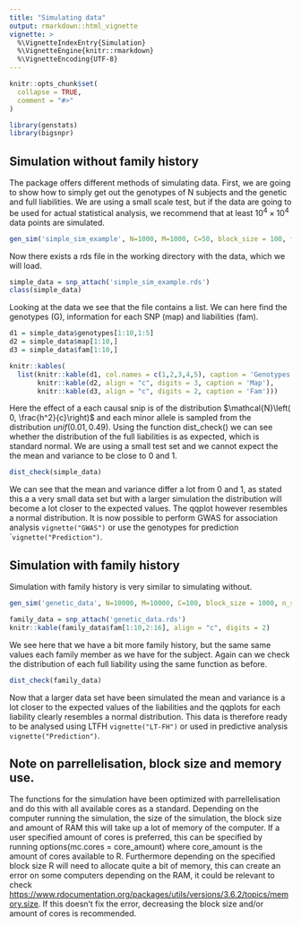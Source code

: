 ```yaml
---
title: "Simulating data"
output: rmarkdown::html_vignette
vignette: >
  %\VignetteIndexEntry{Simulation}
  %\VignetteEngine{knitr::rmarkdown}
  %\VignetteEncoding{UTF-8}
---
```


```r
knitr::opts_chunk$set(
  collapse = TRUE,
  comment = "#>"
)
```

```r
library(genstats)
library(bigsnpr)
```

## Simulation without family history

The package offers different methods of simulating data. First, we are going to show how to simply get out the genotypes of N subjects and the genetic and full liabilities. We are using a small scale test, but if the data are going to be used for actual statistical analysis, we recommend that at least $10^4\times10^4$ data points are simulated.

```r
gen_sim('simple_sim_example', N=1000, M=1000, C=50, block_size = 100, fam=FALSE)
```

Now there exists a rds file in the working directory with the data, which we will load.

```r
simple_data = snp_attach('simple_sim_example.rds')
class(simple_data)
```
Looking at the data we see that the file contains a list. We can here find the genotypes (G), information for each SNP (map) and liabilities (fam).

```r
d1 = simple_data$genotypes[1:10,1:5]
d2 = simple_data$map[1:10,]
d3 = simple_data$fam[1:10,]

knitr::kables(
  list(knitr::kable(d1, col.names = c(1,2,3,4,5), caption = 'Genotypes'), 
       knitr::kable(d2, align = "c", digits = 3, caption = 'Map'), 
       knitr::kable(d3, align = "c", digits = 2, caption = 'Fam')))
```

Here the effect of a each causal snip is of the distribution $\mathcal{N}\left( 0, \frac{h^2}{c}\right)$ and each minor allele is sampled from the distribution $unif(0.01, 0.49)$. Using the function dist_check() we can see whether the distribution of the full liabilities is as expected, which is standard normal. We are using a small test set and we cannot expect the the mean and variance to be close to 0 and 1.

```r
dist_check(simple_data)
```

We can see that the mean and variance differ a lot from 0 and 1, as stated this a a very small data set but with a larger simulation the distribution will become a lot closer to the expected values. The qqplot however resembles a normal distribution. It is now possible to perform GWAS for association analysis `vignette("GWAS")` or use the genotypes for prediction ``vignette("Prediction")`.

## Simulation with family history

Simulation with family history is very similar to simulating without.

```r
gen_sim('genetic_data', N=10000, M=10000, C=100, block_size = 1000, n_sib=2)
```

```r
family_data = snp_attach('genetic_data.rds')
knitr::kable(family_data$fam[1:10,2:16], align = "c", digits = 2)
```


We see here that we have a bit more family history, but the same same values each family member as we have for the subject. Again can we check the distribution of each full liability using the same function as before.

```r
dist_check(family_data)
```

Now that a larger data set have been simulated the mean and variance is a lot closer to the expected values of the liabilities and the qqplots for each liability clearly resembles a normal distribution. This data is therefore ready to be analysed using LTFH `vignette("LT-FH")` or used in predictive analysis `vignette("Prediction")`.

## Note on parrellelisation, block size and memory use.

The functions for the simulation have been optimized with parrellelisation and do this with all available cores as a standard. Depending on the computer running the simulation, the size of the simulation, the block size and amount of RAM this will take up a lot of memory of the computer. If a user specified amount of cores is preferred, this can be specified by running options(mc.cores = core_amount) where core_amount is the amount of cores available to R. Furthermore depending on the specified block size R will need to allocate quite a bit of memory, this can create an error on some computers depending on the RAM, it could be relevant to check <https://www.rdocumentation.org/packages/utils/versions/3.6.2/topics/memory.size>. If this doesn't fix the error, decreasing the block size and/or amount of cores is recommended.
